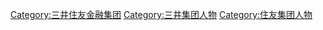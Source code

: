 [[Category:三井住友金融集团|Category:三井住友金融集团]]
[[Category:三井集团人物|Category:三井集团人物]]
[[Category:住友集团人物|Category:住友集团人物]]